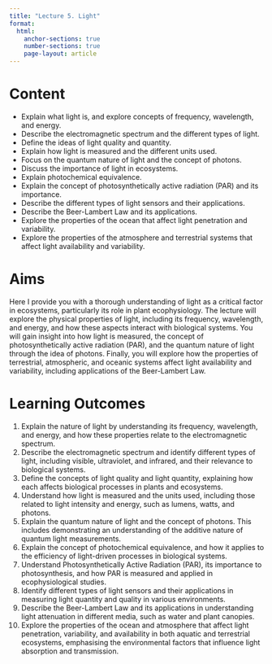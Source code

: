 ```yaml
---
title: "Lecture 5. Light"
format:
  html:
    anchor-sections: true
    number-sections: true
    page-layout: article
---
```


# Content

- Explain what light is, and explore concepts of frequency, wavelength, and energy.
- Describe the electromagnetic spectrum and the different types of light.
- Define the ideas of light quality and quantity.
- Explain how light is measured and the different units used.
- Focus on the quantum nature of light and the concept of photons.
- Discuss the importance of light in ecosystems.
- Explain photochemical equivalence.
- Explain the concept of photosynthetically active radiation (PAR) and its importance.
- Describe the different types of light sensors and their applications.
- Describe the Beer-Lambert Law and its applications.
- Explore the properties of the ocean that affect light penetration and variability.
- Explore the properties of the atmosphere and terrestrial systems that affect light availability and variability.

# Aims

Here I provide you with a thorough understanding of light as a critical factor in ecosystems, particularly its role in plant ecophysiology. The lecture will explore the physical properties of light, including its frequency, wavelength, and energy, and how these aspects interact with biological systems. You will gain insight into how light is measured, the concept of photosynthetically active radiation (PAR), and the quantum nature of light through the idea of photons. Finally, you will explore how the properties of terrestrial, atmospheric, and oceanic systems affect light availability and variability, including applications of the Beer-Lambert Law.

# Learning Outcomes

1. Explain the nature of light by understanding its frequency, wavelength, and energy, and how these properties relate to the electromagnetic spectrum.
2. Describe the electromagnetic spectrum and identify different types of light, including visible, ultraviolet, and infrared, and their relevance to biological systems.
3. Define the concepts of light quality and light quantity, explaining how each affects biological processes in plants and ecosystems.
4. Understand how light is measured and the units used, including those related to light intensity and energy, such as lumens, watts, and photons.
5. Explain the quantum nature of light and the concept of photons. This includes demonstrating an understanding of the additive nature of quantum light measurements.
6. Explain the concept of photochemical equivalence, and how it applies to the efficiency of light-driven processes in biological systems.
8. Understand Photosynthetically Active Radiation (PAR), its importance to photosynthesis, and how PAR is measured and applied in ecophysiological studies.
9. Identify different types of light sensors and their applications in measuring light quantity and quality in various environments.
10.	Describe the Beer-Lambert Law and its applications in understanding light attenuation in different media, such as water and plant canopies.
11.	Explore the properties of the ocean and atmosphere that affect light penetration, variability, and availability in both aquatic and terrestrial ecosystems, emphasising the environmental factors that influence light absorption and transmission.

